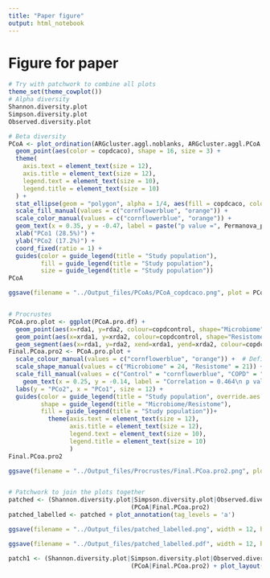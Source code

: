 ```yaml
---
title: "Paper figure"
output: html_notebook
---
```

# Figure for paper
```r
# Try with patchwork to combine all plots
theme_set(theme_cowplot())
# Alpha diversity
Shannon.diversity.plot
Simpson.diversity.plot
Observed.diversity.plot

# Beta diversity
PCoA <- plot_ordination(ARGcluster.aggl.noblanks, ARGcluster.aggl.PCoA.noblanks.ordination) +
  geom_point(aes(color = copdcaco), shape = 16, size = 3) +
  theme(
    axis.text = element_text(size = 12),
    axis.title = element_text(size = 12),
    legend.text = element_text(size = 10),
    legend.title = element_text(size = 10)
  ) +
  stat_ellipse(geom = "polygon", alpha = 1/4, aes(fill = copdcaco, color = copdcaco)) +
  scale_fill_manual(values = c("cornflowerblue", "orange")) +
  scale_color_manual(values = c("cornflowerblue", "orange")) +
  geom_text(x = 0.35, y = -0.47, label = paste("p value =", Permanova_pval_COPDcontrol), size = 4, inherit.aes = FALSE) +
  xlab("PCo1 (28.5%)") +
  ylab("PCo2 (17.2%)") +
  coord_fixed(ratio = 1) +
  guides(color = guide_legend(title = "Study population"),
         fill = guide_legend(title = "Study population"), 
         size = guide_legend(title = "Study population"))
PCoA

ggsave(filename = "../Output_files/PCoAs/PCoA_copdcaco.png", plot = PCoA, width = 8, height = 6, dpi = 1000)


# Procrustes
PCoA.pro.plot <- ggplot(PCoA.pro.df) +
  geom_point(aes(x=rda1, y=rda2, colour=copdcontrol, shape="Microbiome", fill=copdcontrol), size = 3) +
  geom_point(aes(x=xrda1, y=xrda2, colour=copdcontrol, shape="Resistome", fill=copdcontrol), size = 3) +
  geom_segment(aes(x=rda1, y=rda2, xend=xrda1, yend=xrda2, colour=copdcontrol), arrow=arrow(length=unit(0.2, "cm")))
Final.PCoa.pro2 <- PCoA.pro.plot + 
  scale_colour_manual(values = c("cornflowerblue", "orange")) +  # Define the color mapping
  scale_shape_manual(values = c("Microbiome" = 24, "Resistome" = 21)) +  # Define the shape mapping
  scale_fill_manual(values = c("Control" = "cornflowerblue", "COPD" = "orange")) +  # Define the fill mapping
    geom_text(x = 0.25, y = -0.14, label = "Correlation = 0.464\n p value = 1e-04", size=4) +
  labs(y = "PCo2", x = "PCo1", size = 12) +
  guides(color = guide_legend(title = "Study population", override.aes = list(shape = NA)),
         shape = guide_legend(title = "Microbiome/Resistome"),
         fill = guide_legend(title = "Study population"))+ 
           theme(axis.text = element_text(size = 12), 
                 axis.title = element_text(size = 12), 
                 legend.text = element_text(size = 10),
                 legend.title = element_text(size = 10)
                 )
Final.PCoa.pro2

ggsave(filename = "../Output_files/Procrustes/Final.PCoa.pro2.png", plot = Final.PCoa.pro2, width = 8, height = 6, dpi = 1000)


# Patchwork to join the plots together
patched <- (Shannon.diversity.plot|Simpson.diversity.plot|Observed.diversity.plot)/
                                  (PCoA|Final.PCoa.pro2) 
patched_labelled <- patched + plot_annotation(tag_levels = 'a')

ggsave(filename = "../Output_files/patched_labelled.png", width = 12, height = 6, plot = patched_labelled, dpi = 1000)

ggsave(filename = "../Output_files/patched_labelled.pdf", width = 12, height = 6, plot = patched_labelled)

patch1 <- (Shannon.diversity.plot|Simpson.diversity.plot|Observed.diversity.plot)/
                                  (PCoA|Final.PCoa.pro2) + plot_layout(guides = "collect")

```